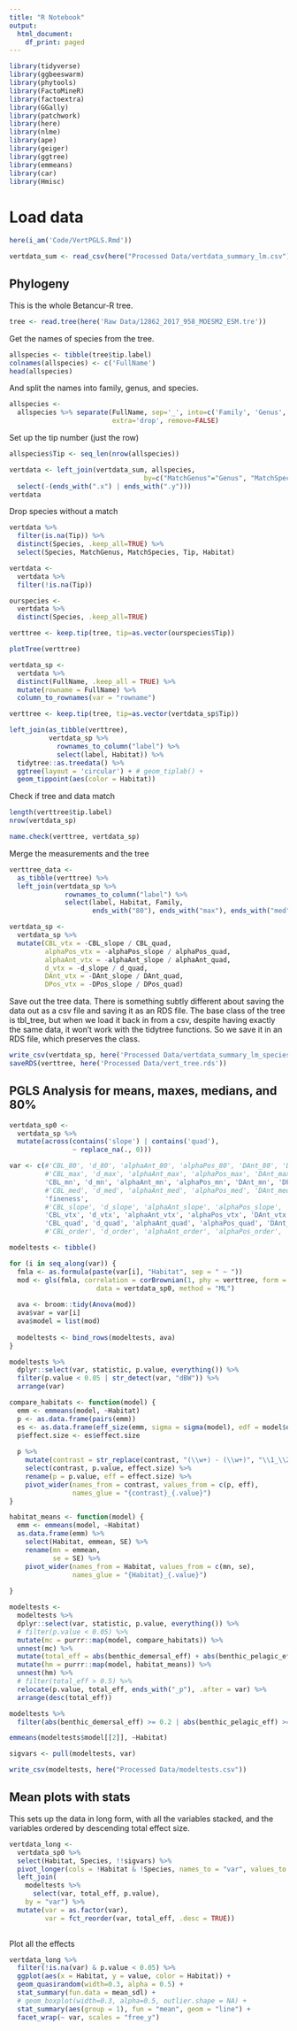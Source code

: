```yaml
---
title: "R Notebook"
output:
  html_document:
    df_print: paged
---
```


```r
library(tidyverse)
library(ggbeeswarm)
library(phytools)
library(FactoMineR)
library(factoextra)
library(GGally)
library(patchwork)
library(here)
library(nlme)
library(ape)
library(geiger)
library(ggtree)
library(emmeans)
library(car)
library(Hmisc)
```

# Load data

```r
here(i_am('Code/VertPGLS.Rmd'))
```

```r
vertdata_sum <- read_csv(here("Processed Data/vertdata_summary_lm.csv"))
```

## Phylogeny

This is the whole Betancur-R tree.
```r
tree <- read.tree(here('Raw Data/12862_2017_958_MOESM2_ESM.tre'))
```

Get the names of species from the tree.
```r
allspecies <- tibble(tree$tip.label)
colnames(allspecies) <- c('FullName')
head(allspecies)
```

And split the names into family, genus, and species.
```r
allspecies <- 
  allspecies %>% separate(FullName, sep='_', into=c('Family', 'Genus', 'Species'), 
                          extra='drop', remove=FALSE)
```

Set up the tip number (just the row)
```r
allspecies$Tip <- seq_len(nrow(allspecies))
```

```r
vertdata <- left_join(vertdata_sum, allspecies, 
                                  by=c("MatchGenus"="Genus", "MatchSpecies"="Species")) %>%
  select(-(ends_with(".x") | ends_with(".y")))
vertdata
```

Drop species without a match
```r
vertdata %>%
  filter(is.na(Tip)) %>%
  distinct(Species, .keep_all=TRUE) %>%
  select(Species, MatchGenus, MatchSpecies, Tip, Habitat)
```

```r
vertdata <-
  vertdata %>%
  filter(!is.na(Tip))
```


```r
ourspecies <-
  vertdata %>%
  distinct(Species, .keep_all=TRUE)
```


```r
verttree <- keep.tip(tree, tip=as.vector(ourspecies$Tip))
```

```r
plotTree(verttree)
```


```r
vertdata_sp <- 
  vertdata %>%
  distinct(FullName, .keep_all = TRUE) %>%
  mutate(rowname = FullName) %>%
  column_to_rownames(var = "rowname")
```

```r
verttree <- keep.tip(tree, tip=as.vector(vertdata_sp$Tip))
```

```r
left_join(as_tibble(verttree),
          vertdata_sp %>%
            rownames_to_column("label") %>%
            select(label, Habitat)) %>%
  tidytree::as.treedata() %>%
  ggtree(layout = 'circular') + # geom_tiplab() +
  geom_tippoint(aes(color = Habitat))
```
Check if tree and data match
```r
length(verttree$tip.label)
nrow(vertdata_sp)
```

```r
name.check(verttree, vertdata_sp)
```

Merge the measurements and the tree
```r
verttree_data <-
  as_tibble(verttree) %>%
  left_join(vertdata_sp %>%
              rownames_to_column("label") %>%
              select(label, Habitat, Family,
                     ends_with("80"), ends_with("max"), ends_with("med"), ends_with("slope"), ends_with("quad")))
```

```r
vertdata_sp <-
  vertdata_sp %>%
  mutate(CBL_vtx = -CBL_slope / CBL_quad,
         alphaPos_vtx = -alphaPos_slope / alphaPos_quad,
         alphaAnt_vtx = -alphaAnt_slope / alphaAnt_quad,
         d_vtx = -d_slope / d_quad,
         DAnt_vtx = -DAnt_slope / DAnt_quad,
         DPos_vtx = -DPos_slope / DPos_quad)
```

Save out the tree data. There is something subtly different about saving the data out as a csv file and saving it as an RDS file. The base class of the tree is tbl_tree, but when we load it back in from a csv, despite having exactly the same data, it won't work with the tidytree functions. So we save it in an RDS file, which preserves the class.
```r
write_csv(vertdata_sp, here('Processed Data/vertdata_summary_lm_species.csv'))
saveRDS(verttree, here('Processed Data/vert_tree.rds'))
```

## PGLS Analysis for means, maxes, medians, and 80%

```r
vertdata_sp0 <-
  vertdata_sp %>%
  mutate(across(contains('slope') | contains('quad'), 
                ~ replace_na(., 0)))
```

```r
var <- c(#'CBL_80', 'd_80', 'alphaAnt_80', 'alphaPos_80', 'DAnt_80', 'DPos_80', 
         #'CBL_max', 'd_max', 'alphaAnt_max', 'alphaPos_max', 'DAnt_max', 'DPos_max',
         'CBL_mn', 'd_mn', 'alphaAnt_mn', 'alphaPos_mn', 'DAnt_mn', 'DPos_mn',
         #'CBL_med', 'd_med', 'alphaAnt_med', 'alphaPos_med', 'DAnt_med', 'DPos_med',
         'fineness', 
         #'CBL_slope', 'd_slope', 'alphaAnt_slope', 'alphaPos_slope', 'DAnt_slope', 'DPos_slope', 
         'CBL_vtx', 'd_vtx', 'alphaAnt_vtx', 'alphaPos_vtx', 'DAnt_vtx', 'DPos_vtx',
         'CBL_quad', 'd_quad', 'alphaAnt_quad', 'alphaPos_quad', 'DAnt_quad', 'DPos_quad')
         #'CBL_order', 'd_order', 'alphaAnt_order', 'alphaPos_order', 'DAnt_order', 'DPos_order')

modeltests <- tibble()

for (i in seq_along(var)) {
  fmla <- as.formula(paste(var[i], "Habitat", sep = " ~ "))
  mod <- gls(fmla, correlation = corBrownian(1, phy = verttree, form = ~FullName),
                      data = vertdata_sp0, method = "ML")
  
  ava <- broom::tidy(Anova(mod))
  ava$var = var[i]
  ava$model = list(mod)
  
  modeltests <- bind_rows(modeltests, ava)
}

modeltests %>%
  dplyr::select(var, statistic, p.value, everything()) %>%
  filter(p.value < 0.05 | str_detect(var, "dBW")) %>%
  arrange(var)
```
```r
compare_habitats <- function(model) {
  emm <- emmeans(model, ~Habitat)
  p <- as.data.frame(pairs(emm))
  es <- as.data.frame(eff_size(emm, sigma = sigma(model), edf = model$dims$N - model$dims$p))
  p$effect.size <- es$effect.size
  
  p %>%
    mutate(contrast = str_replace(contrast, "(\\w+) - (\\w+)", "\\1_\\2")) %>%
    select(contrast, p.value, effect.size) %>%
    rename(p = p.value, eff = effect.size) %>%
    pivot_wider(names_from = contrast, values_from = c(p, eff),
                names_glue = "{contrast}_{.value}")
}
```

```r
habitat_means <- function(model) {
  emm <- emmeans(model, ~Habitat)
  as.data.frame(emm) %>%
    select(Habitat, emmean, SE) %>%
    rename(mn = emmean,
           se = SE) %>%
    pivot_wider(names_from = Habitat, values_from = c(mn, se),
                names_glue = "{Habitat}_{.value}")
    
}
```

```r
modeltests <-
  modeltests %>%
  dplyr::select(var, statistic, p.value, everything()) %>%
  # filter(p.value < 0.05) %>%
  mutate(mc = purrr::map(model, compare_habitats)) %>%
  unnest(mc) %>%
  mutate(total_eff = abs(benthic_demersal_eff) + abs(benthic_pelagic_eff) + abs(demersal_pelagic_eff)) %>%
  mutate(hm = purrr::map(model, habitat_means)) %>%
  unnest(hm) %>%
  # filter(total_eff > 0.5) %>%
  relocate(p.value, total_eff, ends_with("_p"), .after = var) %>%
  arrange(desc(total_eff))
```

```r
modeltests %>%
  filter(abs(benthic_demersal_eff) >= 0.2 | abs(benthic_pelagic_eff) >= 0.2 | abs(demersal_pelagic_eff) >= 0.2)
```
```r
emmeans(modeltests$model[[2]], ~Habitat)
```

```r
sigvars <- pull(modeltests, var)
```

```r
write_csv(modeltests, here("Processed Data/modeltests.csv"))
```

## Mean plots with stats

This sets up the data in long form, with all the variables stacked, and the variables ordered by descending total effect size.
```r
vertdata_long <-
  vertdata_sp0 %>%
  select(Habitat, Species, !!sigvars) %>%
  pivot_longer(cols = !Habitat & !Species, names_to = "var", values_to = "value") %>%
  left_join(
    modeltests %>%
      select(var, total_eff, p.value), 
    by = "var") %>%
  mutate(var = as.factor(var),
         var = fct_reorder(var, total_eff, .desc = TRUE))
  
```

Plot all the effects
```r
vertdata_long %>%
  filter(!is.na(var) & p.value < 0.05) %>%
  ggplot(aes(x = Habitat, y = value, color = Habitat)) +
  geom_quasirandom(width=0.3, alpha = 0.5) +
  stat_summary(fun.data = mean_sdl) +
  # geom_boxplot(width=0.3, alpha=0.5, outlier.shape = NA) +
  stat_summary(aes(group = 1), fun = "mean", geom = "line") +
  facet_wrap(~ var, scales = "free_y")
```

